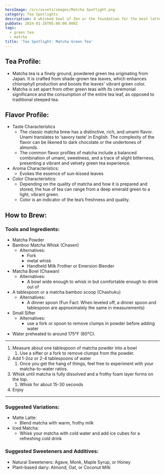 ```yaml
---
heroImage: /src/assets/images/Matcha Spotlight.png
category: Tea Spotlights
description: A whisked bowl of Zen or the foundation for the best lattes?
pubDate: 2024-01-26T05:00:00.000Z
tags:
  - green tea
  - matcha
title: 'Tea Spotlight: Matcha Green Tea'
---
```


## Tea Profile:

- Matcha tea is a finely ground, powdered green tea originating from Japan. It is crafted from shade-grown tea leaves, which enhances chlorophyll production and boosts the leaves' vibrant green color.
- Matcha is set apart from other green teas with its ceremonial significance and the consumption of the entire tea leaf, as opposed to traditional steeped tea.

## Flavor Profile:

- Taste Characteristics
  - The classic matcha brew has a distinctive, rich, and umami flavor. Unami translates to ‘savory taste’ in English. The complexity of the flavor can be likened to dark chocolate or the undertones of almonds.
  - The common flavor profiles of matcha include a balanced combination of umami, sweetness, and a trace of slight bitterness, presenting a vibrant and velvety green tea experience.
- Aroma Characteristics:
  - Evokes the essence of sun-kissed leaves
- Color Characteristics:
  - Depending on the quality of matcha and how it is prepared and stored, the hue of tea can range from a deep emerald green to a light, vibrant green.
  - Color is an indicator of the tea’s freshness and quality.

## How to Brew:

### Tools and Ingredients:

- Matcha Powder
- Bamboo Matcha Whisk (Chasen)
  - Alternatives:
    - Fork
    - metal whisk
    - Handheld Milk Frother or Emersion Blender
- Matcha Bowl (Chawan)
  - Alternatives:
    - A bowl wide enough to whisk in but comfortable enough to drink out of
- A tablespoon or a matcha bamboo scoop (Chashuku)
  - Alternatives:
    - A dinner spoon (Fun Fact: When leveled off, a dinner spoon and tablespoon are approximately the same in measurements)
- Small Sifter
  - Alternatives:
    - use a fork or spoon to remove clumps in powder before adding water
- Water preheated to around 175°F (80°C).

---

1. Measure about one tablespoon of matcha powder into a bowl
   1. Use a sifter or a fork to remove clumps from the powder.
2. Add 1-2oz or 2-4 tablespoons of water
   1. Once you get the hang of things, feel free to experiment with your matcha-to-water ratios.
3. Whisk until matcha is fully dissolved and a frothy foam layer forms on the top.
   1. Whisk for about 15-30 seconds
4. Enjoy

---

### Suggested Variations:

- Matte Latte:
  - Blend matcha with warm, frothy milk
- Iced Matcha:
  - Whisk your matcha with cold water and add ice cubes for a refreshing cold drink

### Suggested Sweeteners and Additives:

- Natural Sweeteners: Agave, Monk, Maple Syrup, or Honey
- Plant-based dairy: Almond, Oat, or Coconut Milk
